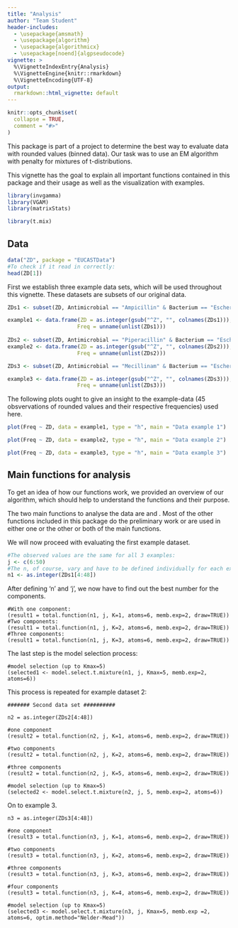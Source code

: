 ---
title: "Analysis"
author: "Team Student"
header-includes:
  - \usepackage{amsmath}
  - \usepackage{algorithm}
  - \usepackage{algorithmicx}
  - \usepackage[noend]{algpseudocode}
vignette: >
  %\VignetteIndexEntry{Analysis}
  %\VignetteEngine{knitr::rmarkdown}
  %\VignetteEncoding{UTF-8}
output:
  rmarkdown::html_vignette: default
---

```{r, include = FALSE}
knitr::opts_chunk$set(
  collapse = TRUE,
  comment = "#>"
)
```

This package is part of a project to determine the best way to evaluate data with rounded values (binned data).  Our task was to use an EM algorithm with penalty for mixtures of t-distributions.

This vignette has the goal to explain all important functions contained in this package and their usage as well as the visualization with examples.
```{r, include=FALSE}
library(invgamma)
library(VGAM)
library(matrixStats)
```


```{r setup}
library(t.mix)
```
## Data

```{r}
data("ZD", package = "EUCASTData")
#To check if it read in correctly:
head(ZD[1])
```

First we establish three example data sets, which will be used throughout this vignette. These datasets are subsets of our original data.
```{r}
ZDs1 <- subset(ZD, Antimicrobial == "Ampicillin" & Bacterium == "Escherichia coli")

example1 <- data.frame(ZD = as.integer(gsub("^Z", "", colnames(ZDs1))),
                      Freq = unname(unlist(ZDs1)))
                      
ZDs2 <- subset(ZD, Antimicrobial == "Piperacillin" & Bacterium == "Escherichia coli")
example2 <- data.frame(ZD = as.integer(gsub("^Z", "", colnames(ZDs2))),
                      Freq = unname(unlist(ZDs2)))

ZDs3 <- subset(ZD, Antimicrobial == "Mecillinam" & Bacterium == "Escherichia coli")

example3 <- data.frame(ZD = as.integer(gsub("^Z", "", colnames(ZDs3))),
                      Freq = unname(unlist(ZDs3)))
```

The following plots ought to give an insight to the example-data (45 obsvervations of rounded values and their respective frequencies) used here.

```{r}
plot(Freq ~ ZD, data = example1, type = "h", main = "Data example 1")

plot(Freq ~ ZD, data = example2, type = "h", main = "Data example 2")

plot(Freq ~ ZD, data = example3, type = "h", main = "Data example 3")
```

## Main functions for analysis
To get an idea of how our functions work, we provided an overview of our algorithm, which should help to understand the functions and their purpose.

\begin{algorithm}[H]
\caption{EM Algorithm for mixtures of t's with binned data (grouped)}\label{euclid}
\begin{algorithmic}[1]
\Procedure{}{}
\State Calculate starting values $\pi_k^{(0)}, \mu_k^{(0)}, \sigma_k^{(0)}, \nu_k^{(0)}$, \; $k=1, ..., K$
		\State Set $\alpha_0$, $\beta_0$
		
		
		\Repeat
		\State $\tau_{k, j1}^{(i)} = \frac{\pi_k^{(i)} f_{\tilde Y}(j|\mu_k^{(i)}, \sigma_k^{(i)},\nu_k^{(i)})}{\sum \limits_{c=1}^K \pi_c^{(i)} f_{\tilde Y}(j|\mu_c^{(i)}, \sigma_c^{(i)}, \nu_c^{(i)})}$ for $k=1, ..., K$, $j = 1, ..., J$
		\State $\pi_k^{(i+1)} \gets\frac{1}{\tilde N} \sum\limits_{j=1}^{J}  n_j \tau_{k, j1}^{(i)} \qquad \text{for } k=1, ..., K$
		
		\State $(\mu_k^{(i+1)}, \sigma_k^{(i+1)}, \nu_k^{(i+1)}) \gets \arg \max Q_2(\mu,\; \sigma, \; \nu;\;\Theta^{(i)}) + \newline Q_3(\sigma; \; \alpha_0, \beta_0) $ for $k=1, ..., K$
		\Until{convergence criterion is fulfilled}
		\State \Return $\Theta^{(i+1)}$
		
		\EndProcedure
	\end{algorithmic}
\end{algorithm}

The two main functions to analyse the data are \textbf{total.function} and \textbf{model.select.t.mixture}. Most of the other functions included in this package do the preliminary work or are used in either one or the other or both of the main functions.

We will now proceed with evaluating the first example dataset.

```{r}
#The observed values are the same for all 3 examples:
j <- c(6:50)
#The n, of course, vary and have to be defined individually for each example.
n1 <- as.integer(ZDs1[4:48])
```

After defining 'n' and 'j', we now have to find out the best number for the components.

```
#With one component:
(result1 = total.function(n1, j, K=1, atoms=6, memb.exp=2, draw=TRUE))
#Two components:
(result1 = total.function(n1, j, K=2, atoms=6, memb.exp=2, draw=TRUE))
#Three components:
(result1 = total.function(n1, j, K=3, atoms=6, memb.exp=2, draw=TRUE))
```

The last step is the model selection process:

```
#model selection (up to Kmax=5)
(selected1 <- model.select.t.mixture(n1, j, Kmax=5, memb.exp=2, atoms=6))
```

This process is repeated for example dataset 2:

```
####### Second data set ##########

n2 = as.integer(ZDs2[4:48])

#one component
(result2 = total.function(n2, j, K=1, atoms=6, memb.exp=2, draw=TRUE))

#two components
(result2 = total.function(n2, j, K=2, atoms=6, memb.exp=2, draw=TRUE))

#three components
(result2 = total.function(n2, j, K=5, atoms=6, memb.exp=2, draw=TRUE))

#model selection (up to Kmax=5)
(selected2 <- model.select.t.mixture(n2, j, 5, memb.exp=2, atoms=6))
```

On to example 3.

```
n3 = as.integer(ZDs3[4:48])

#one component
(result3 = total.function(n3, j, K=1, atoms=6, memb.exp=2, draw=TRUE))

#two components
(result3 = total.function(n3, j, K=2, atoms=6, memb.exp=2, draw=TRUE))

#three components
(result3 = total.function(n3, j, K=3, atoms=6, memb.exp=2, draw=TRUE))

#four components
(result3 = total.function(n3, j, K=4, atoms=6, memb.exp=2, draw=TRUE))

#model selection (up to Kmax=5)
(selected3 <- model.select.t.mixture(n3, j, Kmax=5, memb.exp =2, atoms=6, optim.method="Nelder-Mead"))
```






